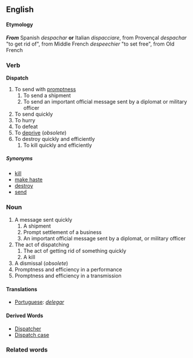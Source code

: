==English==
====Etymology====
'''''From''''' Spanish ''despachar'' '''or''' Italian ''dispacciare'', from Provençal ''despachar'' "to get rid of", from Middle French ''despeechier'' "to set free", from Old French

===Verb===
'''Dispatch'''
# To send with [[promptness]]
## To send a shipment
## To send an important official message sent by a diplomat or military officer
# To send quickly
# To hurry
# To defeat
# To [[deprive]] (''obsolete'')
# To destroy quickly and efficiently
## To kill quickly and efficiently


=====Synonyms=====
* [[kill]]
* [[make haste]]
* [[destroy]]
* [[send]]

===Noun===
# A message sent quickly
## A shipment
## Prompt settlement of a business
## An important official message sent by a diplomat, or military officer
# The act of dispatching
## The act of getting rid of something quickly
## A kill
# A dismissal (''obsolete'')
# Promptness and efficiency in a performance
# Promptness and efficiency in a transmission

====Translations====
* [[Portuguese]]: ''[[delegar]]''

==== Derived Words ====
* [[Dispatcher]]
* [[Dispatch case]]

===Related words===